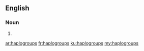 ==English==

===Noun===
{{head|en|plural}}

# {{plural of|haplogroup|lang=en}}

[[ar:haplogroups]]
[[fr:haplogroups]]
[[ku:haplogroups]]
[[my:haplogroups]]